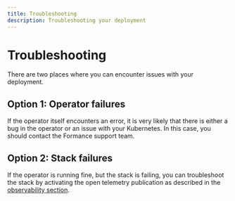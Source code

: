 ```yaml
---
title: Troubleshooting
description: Troubleshooting your deployment
---
```


# Troubleshooting

There are two places where you can encounter issues with your deployment.

## Option 1: Operator failures

If the operator itself encounters an error, it is very likely that there is either a bug in the operator or an issue with your Kubernetes. In this case, you should contact the Formance support team.

## Option 2: Stack failures

If the operator is running fine, but the stack is failing, you can troubleshoot the stack by activating the open telemetry publication as described in the [observability section](./observability/opentelemetry-configurations.mdx).
